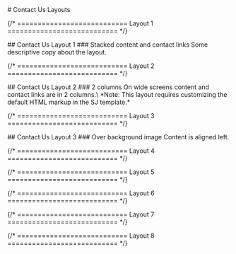 
<main className="page-main">

<div className="page-title">
# Contact Us Layouts
</div>

{/* =========================== Layout 1 =========================== */}

<div className="intro-wrap">
## Contact Us Layout 1
### Stacked content and contact links
Some descriptive copy about the layout.
</div>

<ContactOne/>

{/* =========================== Layout 2 =========================== */}

<div className="intro-wrap">
## Contact Us Layout 2
### 2 columns
On wide screens content and contact links are in 2 columns.\
*Note: This layout requires customizing the default HTML markup in the SJ template.*
</div>

 <ContactTwo />

{/* =========================== Layout 3 =========================== */}

<div className="intro-wrap">
## Contact Us Layout 3
### Over background image
Content is aligned left.
</div>

 <ContactThree />

{/* =========================== Layout 4 =========================== */}

{/* =========================== Layout 5 =========================== */}

{/* =========================== Layout 6 =========================== */}

{/* =========================== Layout 7 =========================== */}

{/* =========================== Layout 8 =========================== */}

</main>
